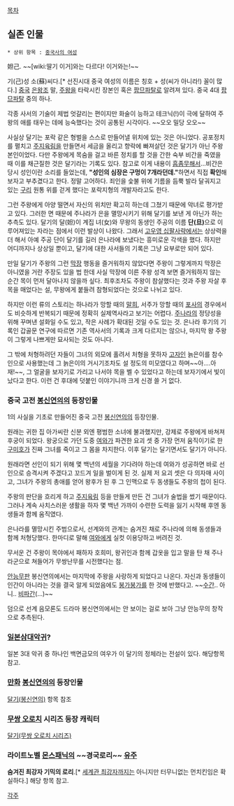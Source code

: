 [[목차]]

== 실존 인물 ==
 * 상위 항목 : [[중국사의 여성]]

妲己. ~~[wiki:딸기 이거]와는 다르다! 이거와는!~~

기(己)성 소(蘇)씨다.[* 선진시대 중국 여성의 이름은 칭호 + 성(씨가 아니라!) 꼴이 많다.] [[중국]] [[은]]왕조 말, [[주왕]]을 타락시킨 장본인 혹은 [[팜므파탈]]로 알려져 있다. 중국 4대 [[팜므파탈]] 중의 하나.

각종 사서의 기술이 제법 엇갈리는 편이지만 화술이 능하고 테크닉(!)이 극에 달하여 주왕의 애를 태우는 데에 능숙했다는 것이 공통된 시각이다. ~~오오 밀당 오오~~

사실상 달기는 포락 같은 형벌을 스스로 만들어낼 위치에 있는 것은 아니었다. 공포정치를 펼치고 [[주지육림]]을 만들면서 세금을 올리고 향락에 빠져살던 것은 달기가 아닌 주왕 본인이었다. 다만 주왕에게 목숨을 걸고 바른 정치를 할 것을 간한 숙부 비간을 죽였을 때 이를 채근질한 것은 달기라는 기록도 있다. 참고로 이게 내용이 [[흠좀무]]해서...비간은 당시 성인이란 소리를 들었는데, '''"성인의 심장은 구멍이 7개라던데."'''하면서 직접 '''확인'''해보자고 부추겼다고 한다. 정말 고어하다. 죄인을 숯불 위에 기름을 듬뿍 발라 달궈지고 있는 [[구리]] 원통 위를 걷게 했다는 포락지형의 개발자라고도 한다.

그런 주왕에게 아양 떨면서 자신의 위치만 확고히 하는데 그쳤기 때문에 악녀로 평가받고 있다. 그러한 면 때문에 주나라가 은을 멸망시키기 위해 달기를 보낸 게 아닌가 하는 추측도 있다. 달기의 달(妲)이 계집 녀(女)와 무왕의 동생인 주공의 이름 '''단(旦)'''으로 이루어져있는 자라는 점에서 이런 발상이 나왔다. 그래서 [[고우영 십팔사략]]에서는 상상력을 더 해서 아예 주공 단이 달기를 길러 은나라에 보냈다는 흥미로운 각색을 했다. 하지만 어디까지나 상상일 뿐이고, 달기에 대한 사서들의 기록은 그냥 요부로만 되어 있다.

만일 달기가 주왕의 그런 [[막장]] 행동을 즐거워하지 않았다면 주왕이 그렇게까지 막장은 아니였을 거란 주장도 있을 법 한데 사실 막장에 이른 주왕 성격 보면 즐거워하지 않는 순간 목이 먼저 달아나지 않을까 싶다. 최후조차도 주왕이 참살했다는 것과 주왕 자살 후 목을 매었다는 설, 무왕에게 붙들려 참형되었다는 것으로 나뉘고 있다.

하지만 이런 류의 스토리는 하나라가 망할 때의 [[말희]], 서주가 망할 때의 [[포사]]의 경우에서도 비슷하게 반복되기 때문에 정확히 실제역사라고 보기는 어렵다. [[주]]나라의 정당성을 위해 꾸며낸 설화일 수도 있고, 작은 사례가 확대된 것일 수도 있는 것. 은나라 후기의 기록인 갑골문 연구에 따르면 기존 역사서의 기록과 크게 다르지는 않으나, 마지막 왕 주왕이 그렇게 나쁘게만 묘사되는 것도 아니다.

그 밖에 처형하려던 자들이 그녀의 외모에 홀려서 처형을 못하자 [[고자]]인 늙은이를 참수인으로 사용했는데 그 늙은이의 거시기조차도 설 정도의 미모였다고 하며~~아....아재!~~, 그 얼굴을 보자기로 가리고 나서야 목을 벨 수 있었다고 하는데 보자기에서 빛이 났다고 한다. 이런 건 후대에 덧붙인 이야기니까 크게 신경 쓸 거 없다.

=== 중국 고전 [[봉신연의]]의 등장인물 ===
1의 사실을 기초로 만들어진 중국 고전 [[봉신연의]]의 등장인물.

원래는 귀한 집 아가씨란 신분 외엔 평범한 소녀에 불과했지만, 강제로 주왕에게 바쳐져 후궁이 되었다. 왕궁으로 가던 도중 [[여와]]가 파견한 요괴 셋 중 가장 먼저 움직이기로 한 [[구미호]]가 진짜 그녀를 죽이고 그 몸을 차지한다. 이후 달기는 달기면서도 달기가 아니다.

원래라면 선인이 되기 위해 몇 백년의 세월을 기다려야 하는데 여와가 성공하면 바로 선인으로 승격시켜 주겠다고 꼬드겨 일을 벌이게 된 것. 실제 저 요괴 셋은 다 의자매 사이고, 그녀가 주왕의 총애를 얻어 왕후가 된 후 그 인맥으로 두 동생들도 주왕의 첩이 된다.

주왕의 판단을 흐리게 하고 [[주지육림]] 등을 만들게 만든 건 그녀가 술법을 썼기 때문이다. 그러나 계속 사치스러운 생활을 하자 몇 백년 가까이 수련한 도력을 잃기 시작해 후엔 동생들과 함께 움직였다.

은나라를 멸망시킨 주범으로서, 선계와의 관계는 숨겨진 채로 주나라에 의해 동생들과 함께 처형당했다. 한마디로 말해 [[여와]]에게 실컷 이용당하고 버려진 것. 

무서운 건 주왕이 목야에서 패하자 호희미, 왕귀인과 함께 갑옷을 입고 말을 탄 채 주나라군으로 쳐들어가 무쌍난무를 시전했다는 점. 

[[안능무]]판 봉신연의에서는 마지막에 주왕을 사랑하게 되었다고 나온다. 자신과 동생들이 인간이 아니라는 것을 결국 알게 되었음에도 [[붕가붕가]]를 한 것에 반했다고. ~~[[수간]].. 아니.. [[비파]]간(...)~~

덤으로 선계 음모론도 드라마 봉신연의에서는 안 보이는 걸로 보아 그냥 안능무의 창작으로 추측된다.
=== [[일본삼대악귀]]? ===
일본 3대 악귀 중 하나인 백면금모의 여우가 이 달기의 정체라는 전설이 있다. 해당항목 참고.
=== [[만화]] [[봉신연의]]의 등장인물 ===
[[달기(봉신연의)]] 항목 참조

=== [[무쌍 오로치]] 시리즈 등장 캐릭터 ===

[[달기(무쌍 오로치 시리즈)]]
=== 라이트노벨 [[몬스패닉]]의 ~~경국로리~~ [[유주(몬스☆패닉)|유주]] ===
'''숨겨진 최강자 기믹의 로리'''.[* [[세계관 최강자]]까지는 아니지만 터무니없는 먼치킨임은 확실하다.] 해당 항목 참고.

[[각주]]
